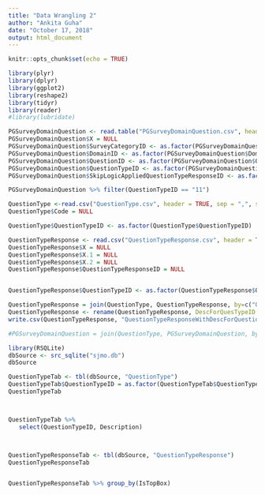 ```yaml
---
title: "Data Wrangling 2"
author: "Ankita Guha"
date: "October 17, 2018"
output: html_document
---
```


```r
knitr::opts_chunk$set(echo = TRUE)
```

```r
library(plyr)
library(dplyr)
library(ggplot2)
library(reshape2)
library(tidyr)
library(reader)
#library(lubridate)
```


```r
PGSurveyDomainQuestion <- read.table("PGSurveyDomainQuestion.csv", header = TRUE, sep = ",", stringsAsFactors = FALSE)
PGSurveyDomainQuestion$X = NULL
PGSurveyDomainQuestion$SurveyCategoryID <- as.factor(PGSurveyDomainQuestion$SurveyCategoryID)
PGSurveyDomainQuestion$DomainID <- as.factor(PGSurveyDomainQuestion$DomainID)
PGSurveyDomainQuestion$QuestionID <- as.factor(PGSurveyDomainQuestion$QuestionID)
PGSurveyDomainQuestion$QuestionTypeID <- as.factor(PGSurveyDomainQuestion$QuestionTypeID)
PGSurveyDomainQuestion$SkipLogicAppliedQuestionTypeResponseID <- as.factor(PGSurveyDomainQuestion$SkipLogicAppliedQuestionTypeResponseID)

PGSurveyDomainQuestion %>% filter(QuestionTypeID == "11")
```



```r
QuestionType <-read.csv("QuestionType.csv", header = TRUE, sep = ",", stringsAsFactors = FALSE)
QuestionType$Code = NULL

QuestionType$QuestionTypeID <- as.factor(QuestionType$QuestionTypeID)
```


```r
QuestionTypeResponse <- read.csv("QuestionTypeResponse.csv", header = TRUE, sep = ",", stringsAsFactors = FALSE)
QuestionTypeResponse$X = NULL
QuestionTypeResponse$X.1 = NULL
QuestionTypeResponse$X.2 = NULL
QuestionTypeResponse$QuestionTypeResponseID = NULL


QuestionTypeResponse$QuestionTypeID <- as.factor(QuestionTypeResponse$QuestionTypeID)

QuestionTypeResponse = join(QuestionType, QuestionTypeResponse, by=c("QuestionTypeID"))
QuestionTypeResponse <- rename(QuestionTypeResponse, DescForQuesTypeID = Description)
write.csv(QuestionTypeResponse, "QuestionTypeResponseWithDescForQuestionType.csv")
```


```r
#PGSurveyDomainQuestion = join(QuestionType, PGSurveyDomainQuestion, by=c("QuestionTypeID"))
```




```r
library(RSQLite)
dbSource <- src_sqlite("sjmo.db")
dbSource
```

```r
QuestionTypeTab <- tbl(dbSource, "QuestionType")
QuestionTypeTab$QuestionTypeID = as.factor(QuestionTypeTab$QuestionTypeID)
QuestionTypeTab



QuestionTypeTab %>%
   select(QuestionTypeID, Description)



QuestionTypeResponseTab <- tbl(dbSource, "QuestionTypeResponse")
QuestionTypeResponseTab


QuestionTypeResponseTab %>% group_by(IsTopBox)
```

```r

```

